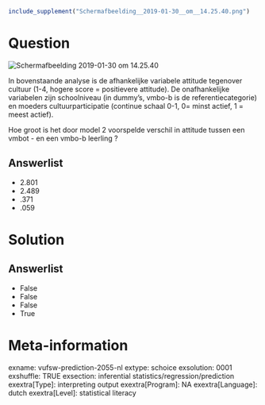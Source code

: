 ```r
include_supplement("Schermafbeelding__2019-01-30__om__14.25.40.png")
```

Question
========
<img src="Schermafbeelding__2019-01-30__om__14.25.40.png"
class="fr-fic fr-dii tvcss_2"
alt="Schermafbeelding 2019-01-30 om 14.25.40" />  
  
In bovenstaande analyse is de afhankelijke variabele attitude tegenover
cultuur (1-4, hogere score = positievere attitude). De onafhankelijke
variabelen zijn schoolniveau (in dummy’s, vmbo-b is de
referentiecategorie) en moeders cultuurparticipatie (continue schaal
0-1, 0= minst actief, 1 = meest actief).  
  
Hoe groot is het door model 2 voorspelde verschil in attitude tussen een
vmbot - en een vmbo-b leerling ?

Answerlist
----------
* 2.801
* 2.489
* .371
* .059

Solution
========










Answerlist
----------
* False
* False
* False
* True

Meta-information
================
exname: vufsw-prediction-2055-nl
extype: schoice
exsolution: 0001
exshuffle: TRUE
exsection: inferential statistics/regression/prediction
exextra[Type]: interpreting output
exextra[Program]: NA
exextra[Language]: dutch
exextra[Level]: statistical literacy

